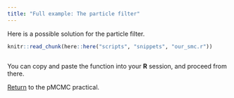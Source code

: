```yaml
---
title: "Full example: The particle filter"
---
```


Here is a possible solution for the particle filter.

```r
knitr::read_chunk(here::here("scripts", "snippets", "our_smc.r"))
```
```r
```

You can copy and paste the function into your **R** session, and proceed from there.

[Return](pmcmc.html#run-a-particle-filter) to the pMCMC practical.
